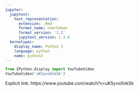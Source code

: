 ```yaml
---
jupyter:
  jupytext:
    text_representation:
      extension: .Rmd
      format_name: rmarkdown
      format_version: '1.2'
      jupytext_version: 1.3.4
  kernelspec:
    display_name: Python 3
    language: python
    name: python3
---
```


```python
from IPython.display import YouTubeVideo
YouTubeVideo('uK5yvoXnkSk')
```

Explicit link: https://www.youtube.com/watch?v=uK5yvoXnkSk

```python

```
